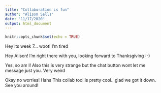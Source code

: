 ```yaml
---
title: "Collaboration is fun"
author: "Alison Sells"
date: "11/17/2020"
output: html_document
---
```


```r
knitr::opts_chunk$set(echo = TRUE)
```

Hey its week 7... woot! I'm tired

Hey Alison! I'm right there with you, looking forward to Thanksgiving :-)

Yes, so am I!
Also this is very strange but the chat button wont let me message just you. Very weird

Okay no worries! Haha 
This collab tool is pretty cool.. glad we got it down. See you around!

